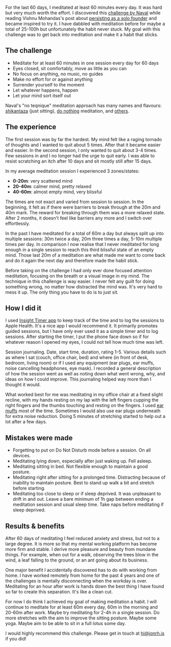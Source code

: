
<Post title="60x60 Meditation challenge" date="November 1, 2020">

For the last 60 days, I meditated at least 60 minutes every day. It was hard but very much worth
the effort. I discovered this [challenge by Naval][naval-tweets] while reading Vishnu Mohandas's
post about [persisting as a solo founder][vishnu-post] and became inspired to try it. I have
dabbled with meditation before for maybe a total of 25-100h but unfortunately the habit never
stuck. My goal with this challenge was to get back into meditation and make it a habit that sticks.


## The challenge
* Meditate for at least 60 minutes in one session every day for 60 days
* Eyes closed, sit comfortably, move as little as you can
* No focus on anything, no music, no guides
* Make no effort for or against anything
* Surrender yourself to the moment
* Let whatever happens, happen
* Let your mind sort itself out

Naval's "no teqnique" meditation approach has many names and flavours: [shikantaza][shikantaza]
(just sitting), [do nothing][donothing] meditation, and [others][deconstruct].


## The experience
The first session was by far the hardest. My mind felt like a raging tornado of thoughts and I
wanted to quit about 5 times. After that it became easier and easier. In the second session, I
only wanted to quit about 3-4 times. Few sessions in and I no longer had the urge to quit early.
I was able to resist scratching an itch after 10 days and sit mostly still after 15 days.

In my average meditation session I experienced 3 zones/states:
* **0-20m**: very scattered mind
* **20-40m**: calmer mind, pretty relaxed
* **40-60m**: almost empty mind, very blissful

The times are not exact and varied from session to session. In the beginning, it felt as if there
were barriers to break through at the 20m and 40m mark. The reward for breaking through them was a
more relaxed state. After 2 months, it doesn't feel like barriers any more and I switch over
effortlessly.

In the past I have meditated for a total of 60m a day but always split up into multiple sessions:
30m twice a day, 20m three times a day, 5-10m multiple times per day. In comparison I now realise
that I never meditated for long enough in a single session to reach this third blissful state of an
empty mind. Those last 20m of a meditation are what made me want to come back and do it again the
next day and therefore made the habit stick.

Before taking on the challenge I had only ever done focused attention meditation, focusing on the
breath or a visual image in my mind. The technique in this challenge is way easier. I never felt
any guilt for doing something wrong, no matter how distracted the mind was. It's very hard to mess
it up. The only thing you have to do is to just sit.


## How I did it
I used [Insight Timer app][insight] to keep track of the time and to log the sessions to Apple
Health. It's a nice app I would recommend it. It primarily promotes guided sessions, but I have
only ever used it as a simple timer and to log sessions. After starting the timer, I put the phone
face down so if for whatever reason I opened my eyes, I could not tell how much time was left.

Session journaling. Date, start time, duration, rating 1-5. Various details such as where I sat
(couch, office chair, bed) and where (in front of desk, bedroom, living room) or if I used any
equipment (ear plugs, ear muffs, noise cancelling headphones, eye mask). I recorded a general
description of how the session went as well as noting down what went wrong, why, and ideas on how
I could improve. This journaling helped way more than I thought it would.

What worked best for me was meditating in my office chair at a fixed slight recline, with my hands
resting on my lap with the left fingers cupping the right fingers and the thumbs touching and
resting on the fingers. I used [ear muffs][peltor] most of the time. Sometimes I would also use ear
plugs underneath for extra noise reduction. Doing 5 minutes of stretching started to help out a lot
after a few days.


## Mistakes were made
* Forgetting to put on Do Not Disturb mode before a session. On all devices.
* Meditating lying down, especially after just waking up. Fell asleep.
* Meditating sitting in bed. Not flexible enough to maintain a good posture.
* Meditating right after sitting for a prolonged time. Distracting because of inability to
maintain posture. Best to stand up walk a bit and stretch before starting.
* Meditating too close to sleep or if sleep deprived. It was unpleasant to drift in and out. Leave
a bare minimum of 1h gap between ending a meditation session and usual sleep time. Take naps before
meditating if sleep deprived.


## Results & benefits
After 60 days of meditating I feel reduced anxiety and stress, but not to a large degree. It is
more so that my mental working platform has become more firm and stable. I derive more pleasure and
beauty from mundane things. For example, when out for a walk, observing the trees blow in the wind,
a leaf falling to the ground, or an ant going about its business.

One major benefit I accidentally discovered has to do with working from home. I have worked
remotely from home for the past 4 years and one of the challenges is mentally disconnecting when
the workday is over. Meditating for an hour after work is hands down the best thing I have found so
far to create this separation. It's like a clean cut.

For now I do think I achieved my goal of making meditation a habit. I will continue to meditate for
at least 60m every day, 60m in the morning and 20-60m after work. Maybe try meditating for 2-4h in
a single session. Do more stretches with the aim to improve the sitting posture. Maybe some yoga.
Maybe aim to be able to sit in a full lotus some day.

I would highly recommend this challenge. Please get in touch at hi@jonrh.is if you did!


[naval-tweets]: https://twitter.com/naval/status/1261481222359801856
[vishnu-post]: https://vishnu.tech/posts/persistence/
[insight]: https://insighttimer.com/
[peltor]: https://duckduckgo.com/?q=3M+PELTOR+X5A
[shikantaza]: https://en.wikipedia.org/wiki/Shikantaza
[donothing]: https://www.youtube.com/watch?v=cZ6cdIaUZCA
[deconstruct]: https://deconstructingyourself.com/do-nothing-meditation.html

</Post>